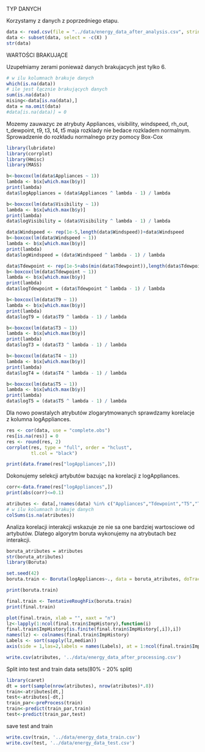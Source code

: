 
TYP DANYCH

Korzystamy z danych z poprzedniego etapu.

```r
data <- read.csv(file = "../data/energy_data_after_analysis.csv", stringsAsFactors = FALSE)
data <- subset(data, select = -c(X) )
str(data)
```

WARTOŚCI BRAKUJĄCE

Uzupełniamy zerami ponieważ danych brakujacych jest tylko 6.

```r
# w ilu kolumnach brakuje danych
which(is.na(data))
# ile jest łącznie brakujących danych
sum(is.na(data))
mising<-data[is.na(data),]
data = na.omit(data)
#data[is.na(data)] = 0
```

Mozemy zauwazyc ze atrybuty Appliances, visibility, windspeed, rh_out, t_dewpoint, t9, t3, t4, t5 maja rozklady nie bedace rozkladem normalnym.
Sprowadzenie do rozkładu normalnego przy pomocy Box-Cox

```r
library(lubridate)
library(corrplot)
library(Hmisc)
library(MASS)

b<-boxcox(lm(data$Appliances ~ 1))
lambda <- b$x[which.max(b$y)]
print(lambda)
data$logAppliances = (data$Appliances ^ lambda - 1) / lambda

b<-boxcox(lm(data$Visibility ~ 1))
lambda <- b$x[which.max(b$y)]
print(lambda)
data$logVisibility = (data$Visibility ^ lambda - 1) / lambda

data$Windspeed <- rep(1e-5,length(data$Windspeed))+data$Windspeed
b<-boxcox(lm(data$Windspeed ~ 1))
lambda <- b$x[which.max(b$y)]
print(lambda)
data$logWindspeed = (data$Windspeed ^ lambda - 1) / lambda

data$Tdewpoint <- rep(1e-5+abs(min(data$Tdewpoint)),length(data$Tdewpoint))+data$Tdewpoint
b<-boxcox(lm(data$Tdewpoint ~ 1))
lambda <- b$x[which.max(b$y)]
print(lambda)
data$logTdewpoint = (data$Tdewpoint ^ lambda - 1) / lambda

b<-boxcox(lm(data$T9 ~ 1))
lambda <- b$x[which.max(b$y)]
print(lambda)
data$logT9 = (data$T9 ^ lambda - 1) / lambda

b<-boxcox(lm(data$T3 ~ 1))
lambda <- b$x[which.max(b$y)]
print(lambda)
data$logT3 = (data$T3 ^ lambda - 1) / lambda

b<-boxcox(lm(data$T4 ~ 1))
lambda <- b$x[which.max(b$y)]
print(lambda)
data$logT4 = (data$T4 ^ lambda - 1) / lambda

b<-boxcox(lm(data$T5 ~ 1))
lambda <- b$x[which.max(b$y)]
print(lambda)
data$logT5 = (data$T5 ^ lambda - 1) / lambda

```

Dla nowo powstalych atrybutów zlogarytmowanych sprawdzamy korelacje z kolumna logAppliances.


```r

res <- cor(data, use = "complete.obs")
res[is.na(res)] = 0
res <- round(res, 2)
corrplot(res, type = "full", order = "hclust",
         tl.col = "black")

print(data.frame(res["logAppliances",]))

```


Dokonujemy selekcji artybutów bazując na korelacji z logAppliances.

```r
corr<-data.frame(res["logAppliances",])
print(abs(corr)<=0.1)

atributes <- data[,!names(data) %in% c("Appliances","Tdewpoint","T5","T4","T3","T9","Rh_out","Windspeed","Visibility","rv1", "rv2")]
# w ilu kolumnach brakuje danych
colSums(is.na(atributes))
```

Analiza korelacji interakcji wskazuje ze nie sa one bardziej wartosciowe od artybutów. Dlatego algorytm boruta wykonujemy na atrybutach bez interakcji.

```r
boruta_atributes = atributes
str(boruta_atributes)
library(Boruta)

set.seed(42)
boruta.train <- Boruta(logAppliances~., data = boruta_atributes, doTrace = 2)

print(boruta.train)

final.train <- TentativeRoughFix(boruta.train)
print(final.train)

plot(final.train, xlab = "", xaxt = "n")
lz<-lapply(1:ncol(final.train$ImpHistory),function(i)
final.train$ImpHistory[is.finite(final.train$ImpHistory[,i]),i])
names(lz) <- colnames(final.train$ImpHistory)
Labels <- sort(sapply(lz,median))
axis(side = 1,las=2,labels = names(Labels), at = 1:ncol(final.train$ImpHistory), cex.axis = 0.7)
```


```r
write.csv(atributes, '../data/energy_data_after_processing.csv')
```

Split into test and train data sets(80% - 20% split)

```r
library(caret)
dt = sort(sample(nrow(atributes), nrow(atributes)*.8))
train<-atributes[dt,]
test<-atributes[-dt,]
train_par<-preProcess(train)
train<-predict(train_par,train)
test<-predict(train_par,test)
```

save test and train

```r
write.csv(train, '../data/energy_data_train.csv')
write.csv(test, '../data/energy_data_test.csv')
```

